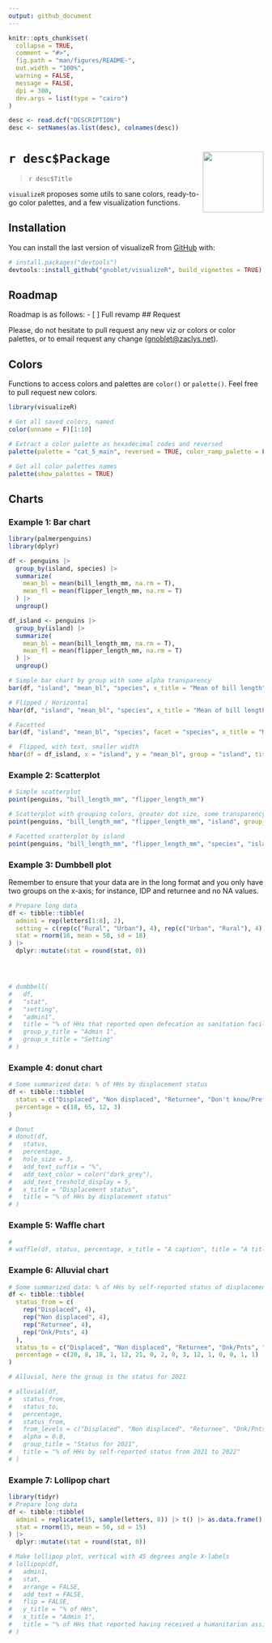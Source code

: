 ```yaml
---
output: github_document
---
```


<!-- README.md is generated from README.Rmd. Please edit that file -->

```r
knitr::opts_chunk$set(
  collapse = TRUE,
  comment = "#>",
  fig.path = "man/figures/README-",
  out.width = "100%",
  warning = FALSE,
  message = FALSE,
  dpi = 300,
  dev.args = list(type = "cairo")
)

desc <- read.dcf("DESCRIPTION")
desc <- setNames(as.list(desc), colnames(desc))
```

# `r desc$Package` <img src="man/figures/logo.png" align="right" width="120"/>

> `r desc$Title`

`visualizeR` proposes some utils to sane colors, ready-to-go color palettes, and a few visualization functions.

## Installation

You can install the last version of visualizeR from [GitHub](https://github.com/) with:

```r
# install.packages("devtools")
devtools::install_github("gnoblet/visualizeR", build_vignettes = TRUE)
```

## Roadmap

Roadmap is as follows: - [ ] Full revamp \## Request

Please, do not hesitate to pull request any new viz or colors or color palettes, or to email request any change ([gnoblet\@zaclys.net](mailto:gnoblet@zaclys.net){.email}).

## Colors

Functions to access colors and palettes are `color()` or `palette()`. Feel free to pull request new colors.

```r
library(visualizeR)

# Get all saved colors, named
color(unname = F)[1:10]

# Extract a color palette as hexadecimal codes and reversed
palette(palette = "cat_5_main", reversed = TRUE, color_ramp_palette = FALSE)

# Get all color palettes names
palette(show_palettes = TRUE)
```

## Charts

### Example 1: Bar chart

```r
library(palmerpenguins)
library(dplyr)

df <- penguins |>
  group_by(island, species) |>
  summarize(
    mean_bl = mean(bill_length_mm, na.rm = T),
    mean_fl = mean(flipper_length_mm, na.rm = T)
  ) |>
  ungroup()

df_island <- penguins |>
  group_by(island) |>
  summarize(
    mean_bl = mean(bill_length_mm, na.rm = T),
    mean_fl = mean(flipper_length_mm, na.rm = T)
  ) |>
  ungroup()

# Simple bar chart by group with some alpha transparency
bar(df, "island", "mean_bl", "species", x_title = "Mean of bill length", title = "Mean of bill length by island and species")

# Flipped / Horizontal
hbar(df, "island", "mean_bl", "species", x_title = "Mean of bill length", title = "Mean of bill length by island and species")

# Facetted
bar(df, "island", "mean_bl", "species", facet = "species", x_title = "Mean of bill length", title = "Mean of bill length by island and species", add_color_guide = FALSE)

#  Flipped, with text, smaller width
hbar(df = df_island, x = "island", y = "mean_bl", group = "island", title = "Mean of bill length by island", add_text = T, width = 0.6, add_text_suffix = "mm", add_text_expand_limit = 1.3, add_color_guide = FALSE)
```

### Example 2: Scatterplot

```r
# Simple scatterplot
point(penguins, "bill_length_mm", "flipper_length_mm")

# Scatterplot with grouping colors, greater dot size, some transparency
point(penguins, "bill_length_mm", "flipper_length_mm", "island", group_title = "Island", alpha = 0.6, size = 3, title = "Bill vs. flipper length", , add_color_guide = FALSE)

# Facetted scatterplot by island
point(penguins, "bill_length_mm", "flipper_length_mm", "species", "island", "fixed", group_title = "Species", title = "Bill vs. flipper length by species and island", add_color_guide = FALSE)
```

### Example 3: Dumbbell plot

Remember to ensure that your data are in the long format and you only have two groups on the x-axis; for instance, IDP and returnee and no NA values.

```r
# Prepare long data
df <- tibble::tibble(
  admin1 = rep(letters[1:8], 2),
  setting = c(rep(c("Rural", "Urban"), 4), rep(c("Urban", "Rural"), 4)),
  stat = rnorm(16, mean = 50, sd = 18)
) |>
  dplyr::mutate(stat = round(stat, 0))




# dumbbell(
#   df,
#   "stat",
#   "setting",
#   "admin1",
#   title = "% of HHs that reported open defecation as sanitation facility",
#   group_y_title = "Admin 1",
#   group_x_title = "Setting"
# )
```

### Example 4: donut chart

```r
# Some summarized data: % of HHs by displacement status
df <- tibble::tibble(
  status = c("Displaced", "Non displaced", "Returnee", "Don't know/Prefer not to say"),
  percentage = c(18, 65, 12, 3)
)

# Donut
# donut(df,
#   status,
#   percentage,
#   hole_size = 3,
#   add_text_suffix = "%",
#   add_text_color = color("dark_grey"),
#   add_text_treshold_display = 5,
#   x_title = "Displacement status",
#   title = "% of HHs by displacement status"
# )
```

### Example 5: Waffle chart

```r
#
# waffle(df, status, percentage, x_title = "A caption", title = "A title", subtitle = "A subtitle")
```

### Example 6: Alluvial chart

```r
# Some summarized data: % of HHs by self-reported status of displacement in 2021 and in 2022
df <- tibble::tibble(
  status_from = c(
    rep("Displaced", 4),
    rep("Non displaced", 4),
    rep("Returnee", 4),
    rep("Dnk/Pnts", 4)
  ),
  status_to = c("Displaced", "Non displaced", "Returnee", "Dnk/Pnts", "Displaced", "Non displaced", "Returnee", "Dnk/Pnts", "Displaced", "Non displaced", "Returnee", "Dnk/Pnts", "Displaced", "Non displaced", "Returnee", "Dnk/Pnts"),
  percentage = c(20, 8, 18, 1, 12, 21, 0, 2, 0, 3, 12, 1, 0, 0, 1, 1)
)

# Alluvial, here the group is the status for 2021

# alluvial(df,
#   status_from,
#   status_to,
#   percentage,
#   status_from,
#   from_levels = c("Displaced", "Non displaced", "Returnee", "Dnk/Pnts"),
#   alpha = 0.8,
#   group_title = "Status for 2021",
#   title = "% of HHs by self-reported status from 2021 to 2022"
# )
```

### Example 7: Lollipop chart

```r
library(tidyr)
# Prepare long data
df <- tibble::tibble(
  admin1 = replicate(15, sample(letters, 8)) |> t() |> as.data.frame() |> unite("admin1", sep = "") |> dplyr::pull(admin1),
  stat = rnorm(15, mean = 50, sd = 15)
) |>
  dplyr::mutate(stat = round(stat, 0))

# Make lollipop plot, vertical with 45 degrees angle X-labels
# lollipop(df,
#   admin1,
#   stat,
#   arrange = FALSE,
#   add_text = FALSE,
#   flip = FALSE,
#   y_title = "% of HHs",
#   x_title = "Admin 1",
#   title = "% of HHs that reported having received a humanitarian assistance"
# )
```
